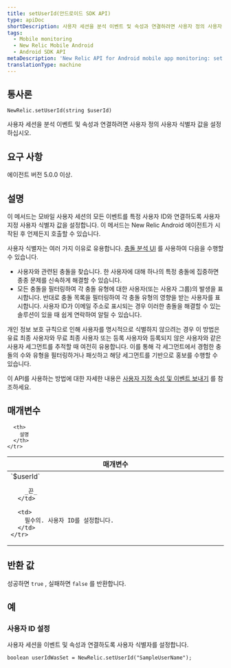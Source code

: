 ```yaml
---
title: setUserId(안드로이드 SDK API)
type: apiDoc
shortDescription: 사용자 세션을 분석 이벤트 및 속성과 연결하려면 사용자 정의 사용자 식별자 값을 설정하십시오.
tags:
  - Mobile monitoring
  - New Relic Mobile Android
  - Android SDK API
metaDescription: 'New Relic API for Android mobile app monitoring: set user ID to associate sessions with events and attributes.'
translationType: machine
---
```


## 통사론

```
NewRelic.setUserId(string $userId)
```

사용자 세션을 분석 이벤트 및 속성과 연결하려면 사용자 정의 사용자 식별자 값을 설정하십시오.

## 요구 사항

에이전트 버전 5.0.0 이상.

## 설명

이 메서드는 모바일 사용자 세션의 모든 이벤트를 특정 사용자 ID와 연결하도록 사용자 지정 사용자 식별자 값을 설정합니다. 이 메서드는 New Relic Android 에이전트가 시작된 후 언제든지 호출할 수 있습니다.

사용자 식별자는 여러 가지 이유로 유용합니다. [충돌 분석 UI](/docs/mobile-monitoring/mobile-monitoring-ui/crashes/crash-analysis-group-filter-your-crashes) 를 사용하여 다음을 수행할 수 있습니다.

* 사용자와 관련된 충돌을 찾습니다. 한 사용자에 대해 하나의 특정 충돌에 집중하면 종종 문제를 신속하게 해결할 수 있습니다.
* 모든 충돌을 필터링하여 각 충돌 유형에 대한 사용자(또는 사용자 그룹)의 발생을 표시합니다. 반대로 충돌 목록을 필터링하여 각 충돌 유형의 영향을 받는 사용자를 표시합니다. 사용자 ID가 이메일 주소로 표시되는 경우 이러한 충돌을 해결할 수 있는 솔루션이 있을 때 쉽게 연락하여 알릴 수 있습니다.

개인 정보 보호 규칙으로 인해 사용자를 명시적으로 식별하지 않으려는 경우 이 방법은 유료 최종 사용자와 무료 최종 사용자 또는 등록 사용자와 등록되지 않은 사용자와 같은 사용자 세그먼트를 추적할 때 여전히 유용합니다. 이를 통해 각 세그먼트에서 경험한 충돌의 수와 유형을 필터링하거나 패싯하고 해당 세그먼트를 기반으로 홍보를 수행할 수 있습니다.

이 API를 사용하는 방법에 대한 자세한 내용은 [사용자 지정 속성 및 이벤트 보내기](/docs/mobile-monitoring/new-relic-mobile-android/install-configure/work-android-sdk-api#attributes-events-insights) 를 참조하세요.

## 매개변수

<table>
  <thead>
    <tr>
      <th width="25%">
        매개변수
      </th>

      <th>
        설명
      </th>
    </tr>
  </thead>

  <tbody>
    <tr>
      <td>
        `$userId`

        _끈_
      </td>

      <td>
        필수의. 사용자 ID를 설정합니다.
      </td>
    </tr>
  </tbody>
</table>

## 반환 값

성공하면 `true` , 실패하면 `false` 를 반환합니다.

## 예

### 사용자 ID 설정

사용자 세션을 이벤트 및 속성과 연결하도록 사용자 식별자를 설정합니다.

```
boolean userIdWasSet = NewRelic.setUserId("SampleUserName");
```